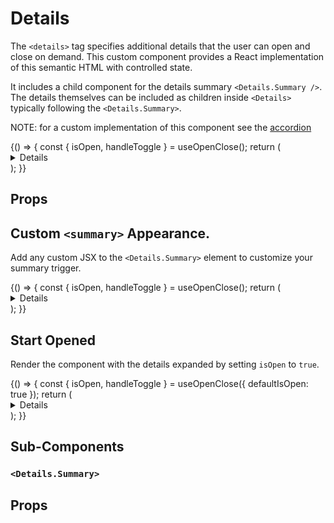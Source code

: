 
<Meta title="Components/Details/Overview" component={Details} />

# Details

The `<details>` tag specifies additional details that the user can open and close on demand. This custom component
provides a React implementation of this semantic HTML with controlled state.

It includes a child component for the details summary `<Details.Summary />`. The details themselves can be included as children
inside `<Details>` typically following the `<Details.Summary>`.

NOTE: for a custom implementation of this component see the [accordion](/?path=/story/components-accordion-overview--default-story)

<Canvas withSource="open">
  <Story name="Basic Usage">
    {() => {
      const { isOpen, handleToggle } = useOpenClose();
      return (
        <Details isOpen={isOpen}>
          <Details.Summary
            isDetailsOpen={isOpen}
            onToggle={handleToggle}
            display="inline"
          >
            What is Palmetto's Mission?
          </Details.Summary>
          <Box padding="md 0" gap="sm">
            <Box fontSize="lg" as="h4">
              Leading the World Towards a Clean Energy Future
            </Box>
            <Box as="p">
              We are on a mission to stop climate change before we reach an
              irreversible tipping point. Yes, this requires large shifts by
              entire nations and entire populations. It requires urgency and
              change on a massive scale. But technological advancements have put
              it within reach.
            </Box>
          </Box>
        </Details>
      );
    }}
  </Story>
</Canvas>

## Props

<ArgsTable of={Details} />

## Custom `<summary>` Appearance.

Add any custom JSX to the `<Details.Summary>` element to customize your summary trigger.

<Canvas withSource="open">
  <Story name="With custom summary">
    {() => {
      const { isOpen, handleToggle } = useOpenClose();
      return (
        <Details isOpen={isOpen}>
          <Details.Summary
            fontWeight="bold"
            color="primary-500"
            hover={{ color: 'primary-600' }}
            isDetailsOpen={isOpen}
            onToggle={handleToggle}
          >
            Do you have my reservation?
          </Details.Summary>
          <Box padding="md 0" as="p">
            See, you know how to take the reservation, you just don't know how
            to hold the reservation and that's really the most important part of
            the reservation, the holding. Anybody can just take them.
          </Box>
        </Details>
      );
    }}
  </Story>
</Canvas>

## Start Opened

Render the component with the details expanded by setting `isOpen` to `true`.

<Canvas withSource="open">
  <Story name="Opened">
    {() => {
      const { isOpen, handleToggle } = useOpenClose({ defaultIsOpen: true });
      return (
        <Details isOpen={isOpen}>
          <Details.Summary
            fontWeight="bold"
            color="primary-500"
            hover={{ color: 'primary-600' }}
            isDetailsOpen={isOpen}
            onToggle={handleToggle}
          >
            Do you have my reservation?
          </Details.Summary>
          <Box padding="md 0" as="p">
            See, you know how to take the reservation, you just don't know how
            to hold the reservation and that's really the most important part of
            the reservation, the holding. Anybody can just take them.
          </Box>
        </Details>
      );
    }}
  </Story>
</Canvas>

## Sub-Components

### `<Details.Summary>`

## Props

<ArgsTable of={DetailsSummary} />
